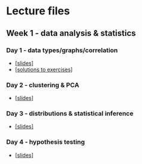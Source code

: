 # Lecture files

## Week 1 - data analysis & statistics

### Day 1 - data types/graphs/correlation

* [[slides]](./slides/GKBioinfo_week1_day1.pdf)
* [[solutions to exercises]](./slides/day1_exercises.Rmd)

### Day 2 - clustering & PCA

* [[slides]](./slides/GKBioinfo_week1_day2.pdf)

### Day 3 - distributions & statistical inference

* [[slides]](./slides/GKBioinfo_week1_day3.pdf)

### Day 4 - hypothesis testing

* [[slides]](./slides/GKBioinfo_week1_day4.pdf)
